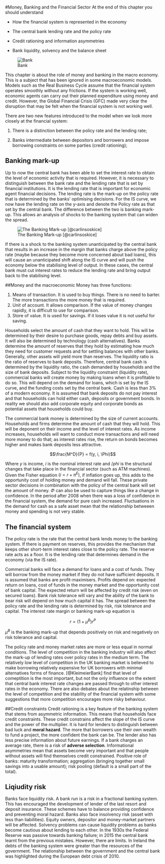 #Money, Banking and the Financial Sector
At the end of this chapter you should understand

* How the financial system is represented in the economy

* The central bank lending rate and the policy rate

* Credit rationing and information asymmetries

* Bank liquidity, solvency and the balance sheet

![Bank](./Figures/Money/insurance.jpeg)

This chapter is about the role of money and banking in the macro economy. This is a subject that has been ignored in some macroeconomic models.  Models such as the Real Business Cycle assume that the financial system operates smoothly without any frictions. If the system is working well, economic agents can carry out their planned expenditure using money and credit. However, the Global Financial Crisis (GFC) made very clear the disruption that may be felt when the financial system is not working well.

There are two new features introduced to the model when we look more closely at the financial system: 

1. There is a distinction between the policy rate and the lending rate; 

2. Banks intermediate between depositors and borrowers and impose borrowing constraints on some parties (credit rationing); 

## Banking mark-up
Up to now the central bank has been able to set the interest rate to obtain the level of economic activity that is required.  However, it is necessary to distinguish between the bank rate and the lending rate that is set by financial institutions. It is the lending rate that is important for economic agent financial decisions. The lending rate is the mark-up on the policy rate that is determined by the banks' optimising decisions. For the IS curve, we now have the lending rate on the y-axis and denote the Policy rate as that set by the central bank. The difference between the two is banking mark-up. This allows an analysis of shocks to the banking system that can widen the spread. 

![The Banking Mark-up [@carlinsoskice]](./Figures/Money/markup.jpg)

If there is a shock to the banking system unanticipated by the central bank that results in an increase in the margin that banks charge above the policy rate (maybe because they become more concerned about bad loans), this will cause an unanticipated shift along the IS curve and will push the economy below the stabilising level of output. In these cases, the central bank must cut interest rates to reduce the lending rate and bring output back to the stabilising level. 

##Money and the macroeconomic
Money has three functions: 

1. Means of transaction. It is used to buy things.   There is no need to barter.   The more transactions the more money that is required.
2. Unit of account.  It allows comparison. If the value of money changes rapidly, it is difficult to use for comparison. 
3. Store of value.  It is used for savings. If it loses value it is not useful for saving. 

Households select the amount of cash that they want to hold. This will be determined by their desire to purchase goods, repay debts and buy assets.  It will also be determined by technology (cash alternatives). Banks determine the amount of reserves that they hold by estimating how much they need for customer requests and for settling balances with other banks.  Generally, other assets will yield more than reserves. The liquidity ratio is the ratio of reserves to bank deposits. Therefore, central bank cash is determined by the liquidity ratio, the cash demanded by households and the size of bank deposits. Subject to the liquidity constraint (liquidity rate), commercial banks will create money by making loans when it is profitable to do so. This will depend on the demand for loans, which is set by the IS curve, and the funding costs set by the central bank.  Cash is less than 3% of a modern economy. It is assumed that bank deposits do not pay interest and that households can hold either cash, deposits or government bonds. In reality we should also add corporate equity and corporate bonds as potential assets that households could buy. 

The commercial bank money is determined by the size of current accounts. Households and firms determine the amount of cash that they will hold.  This will be deponent on their income and the level of interest rates. As income increases, households will want to conduct more transactions and will need more money to do that; as interest rates rise, the return on bonds becomes higher and makes bank deposits less attractive. 

$$\frac{M^D}{P} = f(y, i, \Phi)$$

Where $y$ is income, $i$ is the nominal interest rate and $/phi$ is the structural changes that take place in the financial sector (such as ATM machines). Given the Fisher equation $(i = r + \pi^E)$, if inflation goes up, this adds to the opportunity cost of holding money and demand will fall.  These private sector decisions in combination with the policy of the central bank will set the amount of money. $\Phi$ can also be used to capture things like a change in confidence. In the period after 2008 when there was a loss of confidence in the financial system, the demand for pure cash increased. Fluctuations in the demand for cash as a safe asset mean that the relationship betweeen money and spending is not very stable. 

## The financial system
The policy rate is the rate that the central bank lends money to the banking system. If there is payment on reserves, this provides the mechanism that keeps other short-term interest rates close to the policy rate. The reserve rate acts as a floor. It is the lending rate that determines demand in the economy (via the IS rate). 

Commercial banks will face a demand for loans and a cost of funds.  They will borrow from the money market if they do not have sufficient deposits. It is assumed that banks are profit-maximisers. Profits depend on: expected return on loans, cost of funds in the money market and the opportunity cost of bank capital. The expected return will be affected by credit risk (even on secured loans). Bank risk tolerance will vary and the ability of the bank to bear risk will depend on how much capital it has. The spread between the policy rate and the lending rate is determined by risk, risk tolerance and capital. The interest rate margin or banking mark-up equation is 

$$r = (1 + \mu^B)r^P$$

$\mu^B$ is the banking mark-up that depends positively on risk and negatively on risk tolerance and capital. 

The policy rate and money market rates are more or less equal in normal conditions.  The level of competition in the banking industry will also affect the mark-up of lending rates over policy rates in the medium term. The relatively low level of competition in the UK banking market is believed to make borrowing relatively expensive for UK borrowers with minimal alternatives forms of finance.  [@KleimeierBank] find that level of comeptition is the most important, but not the only influence on the extent that central bank interest rate changes are passed through to other interest rates in the economy.  There are also debates about the relatinship between the level of competition and the stability of the financial system with some suggestions that more competition encourages more risky behaviour. 

##Credit constraints
Credit rationing is a key feature of the banking system that stems from asymmetric information. This means that households face credit constraints. These credit constrains affect the slope of the IS curve and the power of the multiplier. It is hard for lenders to distinguish between bad luck and **moral hazard**. The more that borrowers use their own wealth to fund a project, the more confident the bank can be. The lender also has less precise information about future earnings. If a bank charges an average rate, there is a risk of **adverse selection**. Informational asymmetries mean that assets become very important and that people without assets will find themselves credit constrained. Positive role of banks: maturity transformation; aggregation (bringing together small savings into a usable amount); risk pooling (default is a small part of the total).   

## Liqiudity risk
Banks face liquidity risk. A bank run is a risk in a fractional banking system. This has encouraged the development of lender of the last resort and deposit insurance. These schemes have to balance providing confidence and preventing moral hazard. Banks also face insolvency risk (asset with less than liabilities). Equity owners, depositor and money-market partners will be affected. Solvency problems can cause liquidity problems as banks  become cautious about lending to each other. In the 1930s the Federal Reserve was passive towards banking failure; in 2015 the central bank learnt from the previous mistakes. However, there are limits.  In Ireland the debts of the banking system were greater than the resources of the government.  The relationship between the government and the central bank was highlighted during the European debt crisis of 2010. 


